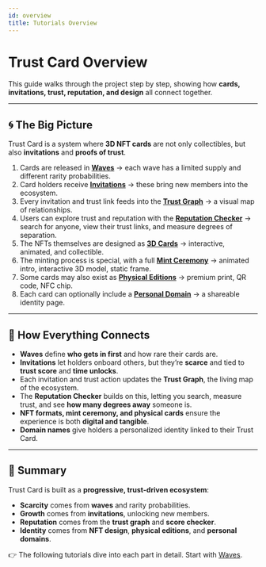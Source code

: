 ```yaml
---
id: overview
title: Tutorials Overview
---
```


# Trust Card Overview

This guide walks through the project step by step, showing how **cards, invitations, trust, reputation, and design** all connect together.

---

## 🌀 The Big Picture

Trust Card is a system where **3D NFT cards** are not only collectibles, but also **invitations** and **proofs of trust**.  

1. Cards are released in **[Waves](./waves.mdx)** → each wave has a limited supply and different rarity probabilities.  
2. Card holders receive **[Invitations](./invitations.mdx)** → these bring new members into the ecosystem.  
3. Every invitation and trust link feeds into the **[Trust Graph](./trust-graph.mdx)** → a visual map of relationships.  
4. Users can explore trust and reputation with the **[Reputation Checker](./reputation-checker.mdx)** → search for anyone, view their trust links, and measure degrees of separation.  
5. The NFTs themselves are designed as **[3D Cards](./nft.mdx)** → interactive, animated, and collectible.  
6. The minting process is special, with a full **[Mint Ceremony](./mint.mdx)** → animated intro, interactive 3D model, static frame.  
7. Some cards may also exist as **[Physical Editions](./physical-card.mdx)** → premium print, QR code, NFC chip.  
8. Each card can optionally include a **[Personal Domain](./domain.mdx)** → a shareable identity page.  

---

## 🔗 How Everything Connects

- **Waves** define **who gets in first** and how rare their cards are.  
- **Invitations** let holders onboard others, but they’re **scarce** and tied to **trust score** and **time unlocks**.  
- Each invitation and trust action updates the **Trust Graph**, the living map of the ecosystem.  
- The **Reputation Checker** builds on this, letting you search, measure trust, and see **how many degrees away** someone is.  
- **NFT formats, mint ceremony, and physical cards** ensure the experience is both **digital and tangible**.  
- **Domain names** give holders a personalized identity linked to their Trust Card.  

---

## 📌 Summary

Trust Card is built as a **progressive, trust-driven ecosystem**:

- **Scarcity** comes from **waves** and rarity probabilities.  
- **Growth** comes from **invitations**, unlocking new members.  
- **Reputation** comes from the **trust graph** and **score checker**.  
- **Identity** comes from **NFT design**, **physical editions**, and **personal domains**.  

👉 The following tutorials dive into each part in detail. Start with [Waves](./waves.mdx).  
